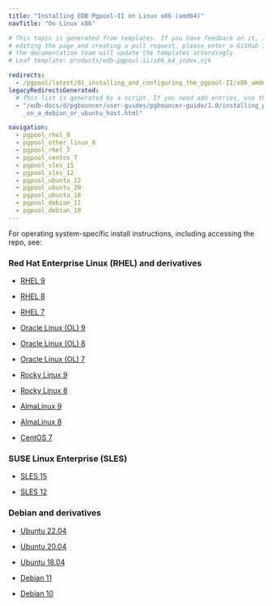 ```yaml
---
title: "Installing EDB Pgpool-II on Linux x86 (amd64)"
navTitle: "On Linux x86"

# This topic is generated from templates. If you have feedback on it, instead of
# editing the page and creating a pull request, please enter a GitHub issue and
# the documentation team will update the templates accordingly.
# Leaf template: products/edb-pgpool-ii/x86_64_index.njk

redirects:
  - /pgpool/latest/01_installing_and_configuring_the_pgpool-II/x86_amd64/
legacyRedirectsGenerated:
  # This list is generated by a script. If you need add entries, use the `legacyRedirects` key.
  - "/edb-docs/d/pgbouncer/user-guides/pgbouncer-guide/1.0/installing_pgbouncer\
    _on_a_debian_or_ubuntu_host.html"

navigation:
  - pgpool_rhel_8
  - pgpool_other_linux_8
  - pgpool_rhel_7
  - pgpool_centos_7
  - pgpool_sles_15
  - pgpool_sles_12
  - pgpool_ubuntu_22
  - pgpool_ubuntu_20
  - pgpool_ubuntu_18
  - pgpool_debian_11
  - pgpool_debian_10
---
```


For operating system-specific install instructions, including accessing the repo, see:

### Red Hat Enterprise Linux (RHEL) and derivatives

- [RHEL 9](pgpool_rhel_9)

- [RHEL 8](pgpool_rhel_8)

- [RHEL 7](pgpool_rhel_7)

- [Oracle Linux (OL) 9](pgpool_rhel_9)

- [Oracle Linux (OL) 8](pgpool_rhel_8)

- [Oracle Linux (OL) 7](pgpool_rhel_7)

- [Rocky Linux 9](pgpool_other_linux_9)

- [Rocky Linux 8](pgpool_other_linux_8)

- [AlmaLinux 9](pgpool_other_linux_9)

- [AlmaLinux 8](pgpool_other_linux_8)

- [CentOS 7](pgpool_centos_7)

### SUSE Linux Enterprise (SLES)

- [SLES 15](pgpool_sles_15)

- [SLES 12](pgpool_sles_12)

### Debian and derivatives

- [Ubuntu 22.04](pgpool_ubuntu_22)

- [Ubuntu 20.04](pgpool_ubuntu_20)

- [Ubuntu 18.04](pgpool_ubuntu_18)

- [Debian 11](pgpool_debian_11)

- [Debian 10](pgpool_debian_10)
